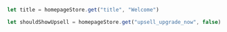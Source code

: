 ```jsx
let title = homepageStore.get("title", "Welcome")

let shouldShowUpsell = homepageStore.get("upsell_upgrade_now", false)
```
